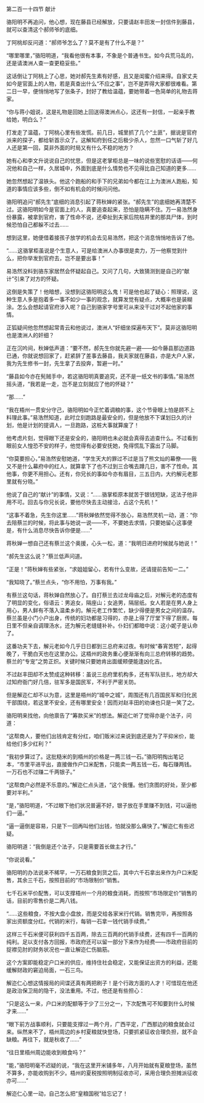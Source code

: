 

第二百一十四节 献计

骆阳明不再追问，他心想，现在藤县已经解放，只要请赵丰田发一封信件到藤县，就可以查清这个郝师爷的底细。

丁阿桃却反问道：“郝师爷怎么了？莫不是有了什么不是？”

“哪里哪里，”骆阳明道，“我看他很有本事，不象是个普通书生。如今兵荒马乱的，还是请澳洲人查一查更稳妥些。”

这话倒让丁阿桃上了心思，她对郝先生素有好感，且又是闺蜜介绍来得。自家丈夫如今是官面上的人物，若是真查出什么“不应之事”，岂不是弄得大家都很难看。第二日一早，便悄悄地写了张条子，封好了教给温蕴，要她带着一色简单的礼物去蒋家。

“你与蒋小姐说，这是礼物是回她上回送得澳洲点心，这还有一封信，一起亲手教给她，明白么？”

打发走了温蕴，丁阿桃心里有些发慌。前几日，城里抓了几个“土匪”，据说是官府派来的探子，都给斩首示众了。这解知府到任之后极少杀人，忽然一口气斩了好几人还是第一回，莫非外面的时局又有什么不稳的地方？

她有心和李文升说说自己的忧思，但是这老掌柜总是一味的说些宽慰的话语――何况他和自己一样，久居城中，外面到底是什么情势也不见得比自己知道的更多……

她忽然想起了温铁头。他这个跑船的和手下的兄弟如今都在江上为澳洲人跑船，知道的事情应该多些，倒不如有机会的时候问问他。

骆阳明追问“郝先生”底细的消息引起了蒋秋婵的紧张。“郝先生”的底细她再清楚不过。这骆阳明如今是官面上的人，真要追查起来，恐怕是隐瞒不住。万一易浩然身份暴露，被拿到官府，害了性命不说，还牵扯到夫家后院枯井里的那具尸体，到时候恐怕自己都躲不过去……

想到这里，她便借着接孩子放学的机会去见易浩然，把这个消息悄悄地告诉了他。

“……这骆掌柜虽说是个生意人，可是给澳洲人办事很是卖力，万一他察觉到什么，把你举发到官府去，岂不是要出事！”

易浩然没料到骆东家居然会怀疑起自己。又问了几句，大致猜测到是自己的“献计”引来了对方的怀疑。

这倒是失策了！他暗想，没想到这骆阳明这么鬼！可是他也起了疑心：照理说，这种生意人多是抱着多一事不如少一事的观念，就算发觉有疑点，大概率也是装糊涂。怎么会想起请官府涉入呢？自己到骆家字号里可从来没干过对不起他家的事情。

正狐疑间他忽然想起常青云和他说过，澳洲人“奸细坐探遍布天下”。莫非这骆阳明也是澳洲人的奸细？

正在沉吟间，秋婵低声道：“要不然，郝先生你就先避一避――如今藤县那边道路已通，你就说想回家了，赶紧辞了差事去藤县，我夫家就在藤县，亦是大户人家，我为先生修书一封，先生拿了去投奔，暂避一时。”

“藤县如今亦在髡贼手中，若这骆阳明真要追究，还不是一纸文书的事情。”易浩然摇头道，“我若是一走，岂不是立刻就应了他的怀疑？”

“那……”

“我在梧州一贯安分守己，骆阳明如今正忙着调粮的事，这个节骨眼上怕是顾不上料理此事。”易浩然知道，此时立刻跑路是最安全的，但是他放不下谋划日久的计划，他是计划的提调人，一旦跑路，这桩大事就算废了！

他考虑片刻，觉得眼下还是安全的，骆阳明也未必就会真得去追查什么。不过看到眼前女人惶恐不安的样子，他觉得有必要安抚她，免得慌乱下露出了马脚。

“你莫要担心，”易浩然安慰她道，“学生天大的罪过不过是当了熊文灿的幕僚――我又不是什么幕府中的红人，就算拿下了也不过到三合嘴去蹲几日，害不了性命。其他事，你更不用担心。还有，你兄长的事如今亦有眉目，三五日内，大约解元老那里就有分晓。”

他说了自己的“献计”的事情，又说：“……骆掌柜原本就苦于银钱短缺，这法子他非用不可。回去与你兄长说，要他尽快去主动接洽，占这个先机！”

“这事不着急，先生你这里……”蒋秋婵依然觉得不放心，易浩然灵机一动，道：“你去陪蔡兰的时候，将此事与她说一说――不，不要她去求情，只要她留心这事便是，有什么消息尽快告诉你便是……”

蒋秋婵一想自己还有蔡兰这个奥援，心头一松，道：“我明日进府时候就与她说！”

“郝先生这么说？”蔡兰低声问道。

“正是！”蒋秋婵有些紧张，“求姐姐留心，若有什么变故，还请提前告知一二。”

“我知晓了。”蔡兰点头，“你不用怕，万事有我。”

有蔡兰这句话，蒋秋婵自然放心了。自打蔡兰去过龙母庙之后，对解元老的态度有了明显的变化，俗语云：男追女，隔座山；女追男，隔层纸。女人若是在男人身上用心，男人鲜有不落入温柔乡的。解元老工作繁忙，缺少得便是男女之间的温存。蔡兰虽是小门小户出身，传统的妇功都是习得的，亦是上得了厅堂下得了厨房。每日里不但亲自调理汤水，还为解元老缝缝补补。仆妇们都暗中说：这小妮子是认命了。

这番功夫下去，解元老如今几乎日日都到三总府来过夜。有时候“春宵苦短”，起得晚了，干脆白天也在这里办公。这梧州的政务重心便渐渐有向三总府转移的趋势。蔡兰的“专宠”之势正炽。关键时候只要她肯出面缓颊便能逢凶化吉。

不过赵丰田却不太赞成这种转移：虽说三总府里机构多，还有军队驻扎，地方却大过知府衙门好几倍，驻军多是国民军，不利于严密关防。

但是解迩仁却不以为意，这里是梧州的“城中之城”，周围还有几百国民军和归化民干部围绕，若这里不安全，还有哪里安全！因而对赵丰田的劝谏也只是一笑了之。

骆阳明来找他，向他禀告了“筹款买米”的想法。解迩仁听了觉得亦是个法子，问道：

“这帮商人，要他们出钱肯定有分红，咱们贩米过来说到底还是为了平抑米价，能给他们多少红利？”

“我初步算过了。这批糙米的到梧州的价格是一两三钱一石。”骆阳明掏出笔记本，“市里平进平出，直接做作户口米配售，只能卖一两五钱一石，每石赚两钱。一万石也不过赚二千两银子。”

“这帮商户必然是不乐意的。”解迩仁点头道，“这个我懂。他们贪图的好处，至少都要对半利。”

“是，”骆阳明道，“不过眼下他们状况普遍不好，银子放在手里赚不到钱，可以逼他们一逼。”

“逼一逼倒是容易，只是下一回再叫他们出钱，怕就没那么痛快了。”解迩仁有些迟疑。

骆阳明道：“我倒是还个法子，只是需要首长做主才行。”

“你说说看。”

骆阳明的办法说来不稀罕，一万石粮食到货之后，其中六千石拿出来作为户口米配售，其余三千石，按照目前的“市场限制价”销售。

七千石米平价配售，可以支撑梧州一个月的粮食消耗，而按照“市场限定价”销售的话，目前的零售价是二两八钱。

“……这些粮食，不按大盘小盘放，而是交给各家米行代销。销售完毕，再按照各家出资额度分红。代销的米行，每销一石拿一钱代销手续费。”

这样三千石米便可获利四千五百两，除去三百两的代销手续费，还有四千一百两的纯利。足以支付各方回报，市政府还可以留一部分下来作为经费――市政府目前的捉襟见肘的财务状况也一直让解迩仁伤脑筋。

这个方案即能稳定户口米的供应，维持住社会稳定，又能保证出资方的利益，还能缓解财政的窘迫局面，一石三鸟。

解迩仁心想这情报局的间谍还真有两把刷子！是个行政方面的人才！可惜现在他还是政治保卫局的隐干，没法重用。不过，他还是有些担心：

“只是这么一来，户口米的配额等于少了三分之一，下次配售可不知要到什么时候才来……”

“眼下前方战事顺利，只要能支撑过一两个月，广西平定，广西那边的粮食就会过来。纵然来不了，梧州周边的乡村夏粮就快登场，只要抓紧征收合理负担，就不会缺粮。再往下，就是秋收了……”

“往日里梧州周边能收到粮食吗？”

“能，”骆阳明毫不迟疑的说，“我在这里开米铺多年，八月开始就有夏粮登场，虽然不算多，亦能收购到不少。梧州的夏税按照明制征收亦可，采用合理负担摊派征收亦可……”

解迩仁心里一动，自己怎么把“皇粮国税”给忘记了！

